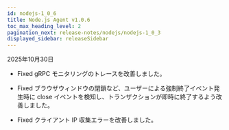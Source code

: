```yaml
---
id: nodejs-1_0_6
title: Node.js Agent v1.0.6
toc_max_heading_level: 2
pagination_next: release-notes/nodejs/nodejs-1_0_3
displayed_sidebar: releaseSidebar
---
```


2025年10月30日

- <Status priority='0'>Fixed</Status> gRPC モニタリングのトレースを改善しました。

- <Status priority='0'>Fixed</Status> ブラウザウィンドウの閉鎖など、ユーザーによる強制終了イベント発生時に close イベントを検知し、トランザクションが即時に終了するよう改善しました。

- <Status priority='0'>Fixed</Status> クライアント IP 収集エラーを改善しました。


<DownloadNode2 ver="1.0.6" />